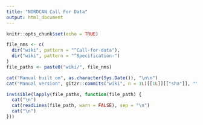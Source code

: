```yaml
---
title: "NORDCAN Call For Data"
output: html_document
---
```


```r
knitr::opts_chunk$set(echo = TRUE)
```


```r
file_nms <- c(
  dir("wiki", pattern = "^Call-for-data"),
  dir("wiki", pattern = "^Specification-")
)
file_paths <- paste0("wiki/", file_nms)

cat("Manual built on", as.character(Sys.Date()), "\n\n")
cat("Manual version", git2r::commits("wiki", n = 1L)[[1L]][["sha"]], "\n\n")

invisible(lapply(file_paths, function(file_path) {
  cat("\n")
  cat(readLines(file_path, warn = FALSE), sep = "\n")
  cat("\n")
}))
```

